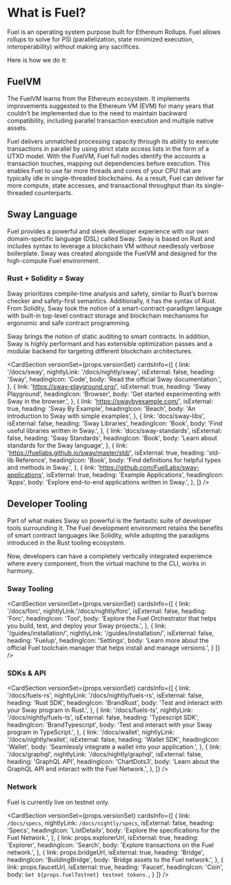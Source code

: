 # What is Fuel?

Fuel is an operating system purpose built for Ethereum Rollups.
Fuel allows rollups to solve for PSI (parallelization, state minimized execution, interoperability) without making any sacrifices.

Here is how we do it:

## FuelVM

The FuelVM learns from the Ethereum ecosystem.
It implements improvements suggested to the Ethereum VM (EVM) for many years that couldn’t be implemented due to the need to maintain backward compatibility, including parallel transaction execution and multiple native assets.

Fuel delivers unmatched processing capacity through its ability to execute transactions in parallel by using strict state access lists in the form of a UTXO model.
With the FuelVM, Fuel full nodes identify the accounts a transaction touches, mapping out dependencies before execution.
This enables Fuel to use far more threads and cores of your CPU that are typically idle in single-threaded blockchains.
As a result, Fuel can deliver far more compute, state accesses, and transactional throughput than its single-threaded counterparts.

## Sway Language

Fuel provides a powerful and sleek developer experience with our own domain-specific language (DSL) called Sway.
Sway is based on Rust and includes syntax to leverage a blockchain VM without needlessly verbose boilerplate.
Sway was created alongside the FuelVM and designed for the high-compute Fuel environment.

### Rust + Solidity = Sway

Sway prioritizes compile-time analysis and safety, similar to Rust’s borrow checker and safety-first semantics.
Additionally, it has the syntax of Rust. From Solidity, Sway took the notion of a smart-contract-paradigm language with built-in top-level contract storage and blockchain mechanisms for ergonomic and safe contract programming.

Sway brings the notion of static auditing to smart contracts.
In addition, Sway is highly performant and has extensible optimization passes and a modular backend for targeting different blockchain architectures.

<CardSection
versionSet={props.versionSet}
cardsInfo={[
    {
        link: '/docs/sway',
        nightlyLink: '/docs/nightly/sway',
        isExternal: false,
        heading: 'Sway',
        headingIcon: 'Code',
        body: 'Read the official Sway documentation.',
    },
    {
        link: 'https://sway-playground.org/',
        isExternal: true,
        heading: 'Sway Playground',
        headingIcon: 'Browser',
        body: 'Get started experimenting with Sway in the browser.',
    },
    {
        link: 'https://swaybyexample.com/',
        isExternal: true,
        heading: 'Sway By Example',
        headingIcon: 'Beach',
        body: 'An introduction to Sway with simple examples',
    },
    {
        link: 'docs/sway-libs',
        isExternal: false,
        heading: 'Sway Libraries',
        headingIcon: 'Book',
        body: 'Find useful libraries written in Sway.',
    },
    {
        link: 'docs/sway-standards',
        isExternal: false,
        heading: 'Sway Standards',
        headingIcon: 'Book',
        body: 'Learn about standards for the Sway language',
    },
    {
        link: 'https://fuellabs.github.io/sway/master/std/',
        isExternal: true,
        heading: 'std-lib Reference',
        headingIcon: 'Book',
        body: 'Find definitions for helpful types and methods in Sway.',
    },
    {
        link: 'https://github.com/FuelLabs/sway-applications',
        isExternal: true,
        heading: 'Example Applications',
        headingIcon: 'Apps',
        body: 'Explore end-to-end applications written in Sway.',
    },
]}
/>

## Developer Tooling

Part of what makes Sway so powerful is the fantastic suite of developer tools surrounding it.
The Fuel development environment retains the benefits of smart contract languages like Solidity, while adopting the paradigms introduced in the Rust tooling ecosystem.

Now, developers can have a completely vertically integrated experience where every component, from the virtual machine to the CLI, works in harmony.

### Sway Tooling

<CardSection
versionSet={props.versionSet}
cardsInfo={[
     {
        link: '/docs/forc',
        nightlyLink:'/docs/nightly/forc',
        isExternal: false,
        heading: 'Forc',
        headingIcon: 'Tool',
        body: 'Explore the Fuel Orchestrator that helps you build, test, and deploy your Sway projects.',
    },
    {
        link: '/guides/installation/',
        nightlyLink: '/guides/installation/',
        isExternal: false,
        heading: 'Fuelup',
        headingIcon: 'Settings',
        body: 'Learn more about the official Fuel toolchain manager that helps install and manage versions.',
    }
]}
/>

### SDKs & API

<CardSection
versionSet={props.versionSet}
cardsInfo={[
{
          link: '/docs/fuels-rs',
          nightlyLink: '/docs/nightly/fuels-rs',
          isExternal: false,
          heading: 'Rust SDK',
          headingIcon: 'BrandRust',
          body: 'Test and interact with your Sway program in Rust.',
        },
        {
          link: '/docs/fuels-ts',
          nightlyLink: '/docs/nightly/fuels-ts',
          isExternal: false,
          heading: 'Typescript SDK',
          headingIcon: 'BrandTypescript',
          body: 'Test and interact with your Sway program in TypeScript.',
        },
        {
          link: '/docs/wallet',
          nightlyLink: '/docs/nightly/wallet',
          isExternal: false,
          heading: 'Wallet SDK',
          headingIcon: 'Wallet',
          body: 'Seamlessly integrate a wallet into your application.',
        },
        {
         link: '/docs/graphql',
          nightlyLink: '/docs/nightly/graphql',
          isExternal: false,
          heading: 'GraphQL API',
          headingIcon: 'ChartDots3',
          body: 'Learn about the GraphQL API and interact with the Fuel Network.',
        },
]}
/>

### Network

Fuel is currently live on testnet only.

<CardSection
versionSet={props.versionSet}
cardsInfo={[
    {
        link: `/docs/specs`,
        nightlyLink: `/docs/nightly/specs`,
        isExternal: false,
        heading: 'Specs',
        headingIcon: 'ListDetails',
        body: 'Explore the specifications for the Fuel Network.',
    },
    {
        link: props.explorerUrl,
        isExternal: true,
        heading: 'Explorer',
        headingIcon: 'Search',
        body: 'Explore transactions on the Fuel network.',
    },
    {
        link: props.bridgeUrl,
        isExternal: true,
        heading: 'Bridge',
        headingIcon: 'BuildingBridge',
        body: 'Bridge assets to the Fuel network.',
    },
        {
        link: props.faucetUrl,
        isExternal: true,
        heading: 'Faucet',
        headingIcon: 'Coin',
        body: `Get ${props.fuelTestnet} testnet tokens.`,
    }
]}
/>

